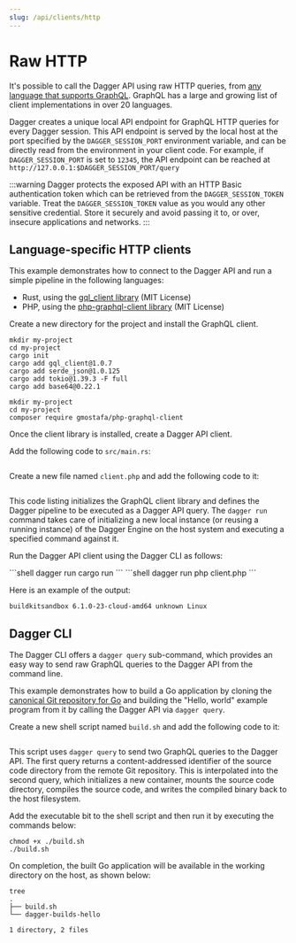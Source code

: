 ```yaml
---
slug: /api/clients/http
---
```


# Raw HTTP

It's possible to call the Dagger API using raw HTTP queries, from [any language that supports GraphQL](https://graphql.org/code/). GraphQL has a large and growing list of client implementations in over 20 languages.

Dagger creates a unique local API endpoint for GraphQL HTTP queries for every Dagger session. This API endpoint is served by the local host at the port specified by the `DAGGER_SESSION_PORT` environment variable, and can be directly read from the environment in your client code. For example, if `DAGGER_SESSION_PORT` is set to `12345`, the API endpoint can be reached at `http://127.0.0.1:$DAGGER_SESSION_PORT/query`

:::warning
Dagger protects the exposed API with an HTTP Basic authentication token which can be retrieved from the `DAGGER_SESSION_TOKEN` variable. Treat the `DAGGER_SESSION_TOKEN` value as you would any other sensitive credential. Store it securely and avoid passing it to, or over, insecure applications and networks.
:::

## Language-specific HTTP clients

This example demonstrates how to connect to the Dagger API and run a simple pipeline in the following languages:

- Rust, using the [gql_client library](https://github.com/arthurkhlghatyan/gql-client-rs) (MIT License)
- PHP, using the [php-graphql-client library](https://github.com/mghoneimy/php-graphql-client) (MIT License)

Create a new directory for the project and install the GraphQL client.

<Tabs>
<TabItem value="Rust">

```shell
mkdir my-project
cd my-project
cargo init
cargo add gql_client@1.0.7
cargo add serde_json@1.0.125
cargo add tokio@1.39.3 -F full
cargo add base64@0.22.1
```

</TabItem>
<TabItem value="PHP">

```shell
mkdir my-project
cd my-project
composer require gmostafa/php-graphql-client
```

</TabItem>
</Tabs>

Once the client library is installed, create a Dagger API client.

<Tabs>
<TabItem value="Rust">

Add the following code to `src/main.rs`:

```rust file=./snippets/clients-http/main.rs
```

</TabItem>
<TabItem value="PHP">

Create a new file named `client.php` and add the following code to it:

```php file=./snippets/clients-http/client.php
```

</TabItem>
</Tabs>

This code listing initializes the GraphQL client library and defines the Dagger pipeline to be executed as a Dagger API query. The `dagger run` command takes care of initializing a new local instance (or reusing a running instance) of the Dagger Engine on the host system and executing a specified command against it.

Run the Dagger API client using the Dagger CLI as follows:

<Tabs>
<TabItem value="Rust">
```shell
dagger run cargo run
```
</TabItem>
<TabItem value="PHP">
```shell
dagger run php client.php
```
</TabItem>
</Tabs>

Here is an example of the output:

```shell
buildkitsandbox 6.1.0-23-cloud-amd64 unknown Linux
```

## Dagger CLI

The Dagger CLI offers a `dagger query` sub-command, which provides an easy way to send raw GraphQL queries to the Dagger API from the command line.

This example demonstrates how to build a Go application by cloning the [canonical Git repository for Go](https://go.googlesource.com/example/+/HEAD/hello) and building the "Hello, world" example program from it by calling the Dagger API via `dagger query`.

Create a new shell script named `build.sh` and add the following code to it:

```shell file=./snippets/clients-http/build.sh
```

This script uses `dagger query` to send two GraphQL queries to the Dagger API. The first query returns a content-addressed identifier of the source code directory from the remote Git repository. This is interpolated into the second query, which initializes a new container, mounts the source code directory, compiles the source code, and writes the compiled binary back to the host filesystem.

Add the executable bit to the shell script and then run it by executing the commands below:

```shell
chmod +x ./build.sh
./build.sh
```

On completion, the built Go application will be available in the working directory on the host, as shown below:

```shell
tree
.
├── build.sh
└── dagger-builds-hello

1 directory, 2 files
```
